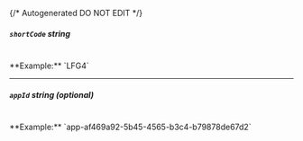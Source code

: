 {/* Autogenerated DO NOT EDIT  */}
##### `shortCode` _string_
<br/>
**Example:** `LFG4`

---
##### `appId` _string (optional)_
<br/>
**Example:** `app-af469a92-5b45-4565-b3c4-b79878de67d2`


